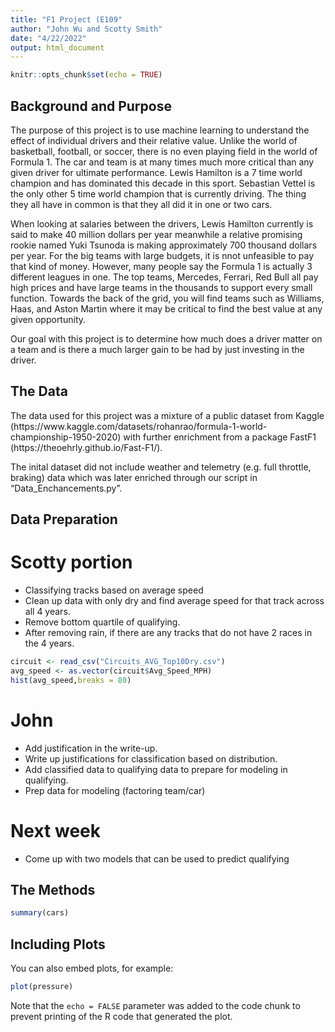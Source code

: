 ```yaml
---
title: "F1 Project (E109"
author: "John Wu and Scotty Smith"
date: "4/22/2022"
output: html_document
---
```


```r
knitr::opts_chunk$set(echo = TRUE)
```

## Background and Purpose

The purpose of this project is to use machine learning to understand the effect of individual drivers and their relative value.  Unlike the world of basketball, football, or soccer, there is no even playing field in the world of Formula 1.  The car and team is at many times much more critical than any given driver for ultimate performance.  Lewis Hamilton is a 7 time world champion and has dominated this decade in this sport.  Sebastian Vettel is the only other 5 time world champion that is currently driving.  The thing they all have in common is that they all did it in one or two cars.  

When looking at salaries between the drivers, Lewis Hamilton currently is said to make 40 million dollars per year meanwhile a relative promising rookie named Yuki Tsunoda is making approximately 700 thousand dollars per year.  For the big teams with large budgets, it is nnot unfeasible to pay that kind of money.  However, many people say the Formula 1 is actually 3 different leagues in one.  The top teams, Mercedes, Ferrari, Red Bull all pay high prices and have large teams in the thousands to support every small function.  Towards the back of the grid, you will find teams such as Williams, Haas, and Aston Martin where it may be critical to find the best value at any given opportunity.  

Our goal with this project is to determine how much does a driver matter on a team and is there a much larger gain to be had by just investing in the driver.  

## The Data

The data used for this project was a mixture of a public dataset from Kaggle (https://www.kaggle.com/datasets/rohanrao/formula-1-world-championship-1950-2020) with further enrichment from a package FastF1 (https://theoehrly.github.io/Fast-F1/).

The inital dataset did not include weather and telemetry (e.g. full throttle, braking) data which was later enriched through our script in "Data_Enchancements.py".  

## Data Preparation

# Scotty portion
- Classifying tracks based on average speed
- Clean up data with only dry and find average speed for that track across all 4 years.  
- Remove bottom quartile of qualifying. 
- After removing rain, if there are any tracks that do not have 2 races in the 4 years.
```r
circuit <- read_csv("Circuits_AVG_Top10Dry.csv")
avg_speed <- as.vector(circuit$Avg_Speed_MPH)
hist(avg_speed,breaks = 80)

```



# John
- Add justification in the write-up.  
- Write up justifications for classification based on distribution.
- Add classified data to qualifying data to prepare for modeling in qualifying.
- Prep data for modeling (factoring team/car)


# Next week
- Come up with two models that can be used to predict qualifying



## The Methods





```r
summary(cars)
```

## Including Plots

You can also embed plots, for example:

```r
plot(pressure)
```

Note that the `echo = FALSE` parameter was added to the code chunk to prevent printing of the R code that generated the plot.
